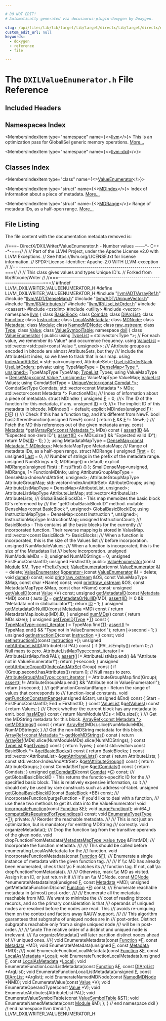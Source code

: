```yaml
---

# DO NOT EDIT!
# Automatically generated via docusaurus-plugin-doxygen by Doxygen.

slug: /api/files/lib/lib/target/lib/target/directx/lib/target/directx/dxilwriter/dxilvalueenumerator-h
custom_edit_url: null
keywords:
  - doxygen
  - reference
  - file

---
```





# The `DXILValueEnumerator.h` File Reference

<DoxygenPage pluginConfig={pluginConfig}>



## Included Headers

<IncludesList>
<IncludesListItem
  filePath="llvm/ADT/ArrayRef.h"
  permalink="/docs/api/files/include/include/llvm/include/llvm/adt/arrayref-h"
  isLocal="true" />
<IncludesListItem
  filePath="llvm/ADT/DenseMap.h"
  permalink="/docs/api/files/include/include/llvm/include/llvm/adt/densemap-h"
  isLocal="true" />
<IncludesListItem
  filePath="llvm/ADT/UniqueVector.h"
  permalink="/docs/api/files/include/include/llvm/include/llvm/adt/uniquevector-h"
  isLocal="true" />
<IncludesListItem
  filePath="llvm/IR/Attributes.h"
  permalink="/docs/api/files/include/include/llvm/include/llvm/ir/attributes-h"
  isLocal="true" />
<IncludesListItem
  filePath="llvm/IR/UseListOrder.h"
  permalink="/docs/api/files/include/include/llvm/include/llvm/ir/uselistorder-h"
  isLocal="true" />
<IncludesListItem
  filePath="cassert"
  permalink=""
  isLocal="false" />
<IncludesListItem
  filePath="cstdint"
  permalink=""
  isLocal="false" />
<IncludesListItem
  filePath="utility"
  permalink=""
  isLocal="false" />
<IncludesListItem
  filePath="vector"
  permalink=""
  isLocal="false" />
</IncludesList>

## Namespaces Index

<MembersIndex>

<MembersIndexItem
  type="namespace"
  name={<><a href="/docs/api/namespaces/llvm">llvm</a></>}>
This is an optimization pass for GlobalISel generic memory operations. <a href="/docs/api/namespaces/llvm/#details">More...</a>
</MembersIndexItem>

<MembersIndexItem
  type="namespace"
  name={<><a href="/docs/api/namespaces/llvm/dxil">llvm::dxil</a></>}>
</MembersIndexItem>

</MembersIndex>

## Classes Index

<MembersIndex>

<MembersIndexItem
  type="class"
  name={<><a href="/docs/api/classes/llvm/dxil/valueenumerator">ValueEnumerator</a></>}>
</MembersIndexItem>

<MembersIndexItem
  type="struct"
  name={<><a href="/docs/api/structs/llvm/dxil/valueenumerator/mdindex">MDIndex</a></>}>
Index of information about a piece of metadata. <a href="/docs/api/structs/llvm/dxil/valueenumerator/mdindex/#details">More...</a>
</MembersIndexItem>

<MembersIndexItem
  type="struct"
  name={<><a href="/docs/api/structs/llvm/dxil/valueenumerator/mdrange">MDRange</a></>}>
Range of metadata IDs, as a half-open range. <a href="/docs/api/structs/llvm/dxil/valueenumerator/mdrange/#details">More...</a>
</MembersIndexItem>

</MembersIndex>


## File Listing

The file content with the documentation metadata removed is:

<ProgramListing>

<Link id="l00001" /><CodeLine lineNumber="1"><Highlight kind="comment">//===- DirectX/DXILWriter/ValueEnumerator.h - Number values -----&#42;- C++ -&#42;-===//</Highlight><Highlight kind="normal"></Highlight></CodeLine>
<Link id="l00002" /><CodeLine lineNumber="2"><Highlight kind="normal"></Highlight><Highlight kind="comment">//</Highlight><Highlight kind="normal"></Highlight></CodeLine>
<Link id="l00003" /><CodeLine lineNumber="3"><Highlight kind="normal"></Highlight><Highlight kind="comment">// Part of the LLVM Project, under the Apache License v2.0 with LLVM Exceptions.</Highlight><Highlight kind="normal"></Highlight></CodeLine>
<Link id="l00004" /><CodeLine lineNumber="4"><Highlight kind="normal"></Highlight><Highlight kind="comment">// See https://llvm.org/LICENSE.txt for license information.</Highlight><Highlight kind="normal"></Highlight></CodeLine>
<Link id="l00005" /><CodeLine lineNumber="5"><Highlight kind="normal"></Highlight><Highlight kind="comment">// SPDX-License-Identifier: Apache-2.0 WITH LLVM-exception</Highlight><Highlight kind="normal"></Highlight></CodeLine>
<Link id="l00006" /><CodeLine lineNumber="6"><Highlight kind="normal"></Highlight><Highlight kind="comment">//</Highlight><Highlight kind="normal"></Highlight></CodeLine>
<Link id="l00007" /><CodeLine lineNumber="7"><Highlight kind="normal"></Highlight><Highlight kind="comment">//===----------------------------------------------------------------------===//</Highlight><Highlight kind="normal"></Highlight></CodeLine>
<Link id="l00008" /><CodeLine lineNumber="8"><Highlight kind="normal"></Highlight><Highlight kind="comment">//</Highlight><Highlight kind="normal"></Highlight></CodeLine>
<Link id="l00009" /><CodeLine lineNumber="9"><Highlight kind="normal"></Highlight><Highlight kind="comment">// This class gives values and types Unique ID&#39;s.</Highlight><Highlight kind="normal"></Highlight></CodeLine>
<Link id="l00010" /><CodeLine lineNumber="10"><Highlight kind="normal"></Highlight><Highlight kind="comment">// Forked from lib/Bitcode/Writer</Highlight><Highlight kind="normal"></Highlight></CodeLine>
<Link id="l00011" /><CodeLine lineNumber="11"><Highlight kind="normal"></Highlight><Highlight kind="comment">//</Highlight><Highlight kind="normal"></Highlight></CodeLine>
<Link id="l00012" /><CodeLine lineNumber="12"><Highlight kind="normal"></Highlight><Highlight kind="comment">//===----------------------------------------------------------------------===//</Highlight><Highlight kind="normal"></Highlight></CodeLine>
<Link id="l00013" /><CodeLine lineNumber="13"><Highlight kind="normal"></Highlight></CodeLine>
<Link id="l00014" /><CodeLine lineNumber="14"><Highlight kind="normal"></Highlight><Highlight kind="preprocessor">#ifndef LLVM&#95;DXILWRITER&#95;VALUEENUMERATOR&#95;H</Highlight><Highlight kind="normal"></Highlight></CodeLine>
<Link id="l00015" /><CodeLine lineNumber="15"><Highlight kind="normal"></Highlight><Highlight kind="preprocessor">#define LLVM&#95;DXILWRITER&#95;VALUEENUMERATOR&#95;H</Highlight><Highlight kind="normal"></Highlight></CodeLine>
<Link id="l00016" /><CodeLine lineNumber="16"><Highlight kind="normal"></Highlight></CodeLine>
<Link id="l00017" /><CodeLine lineNumber="17"><Highlight kind="normal"></Highlight><Highlight kind="preprocessor">#include &quot;<a href="/docs/api/files/include/include/llvm/include/llvm/adt/arrayref-h">llvm/ADT/ArrayRef.h</a>&quot;</Highlight><Highlight kind="normal"></Highlight></CodeLine>
<Link id="l00018" /><CodeLine lineNumber="18"><Highlight kind="normal"></Highlight><Highlight kind="preprocessor">#include &quot;<a href="/docs/api/files/include/include/llvm/include/llvm/adt/densemap-h">llvm/ADT/DenseMap.h</a>&quot;</Highlight><Highlight kind="normal"></Highlight></CodeLine>
<Link id="l00019" /><CodeLine lineNumber="19"><Highlight kind="normal"></Highlight><Highlight kind="preprocessor">#include &quot;<a href="/docs/api/files/include/include/llvm/include/llvm/adt/uniquevector-h">llvm/ADT/UniqueVector.h</a>&quot;</Highlight><Highlight kind="normal"></Highlight></CodeLine>
<Link id="l00020" /><CodeLine lineNumber="20"><Highlight kind="normal"></Highlight><Highlight kind="preprocessor">#include &quot;<a href="/docs/api/files/include/include/llvm/include/llvm/ir/attributes-h">llvm/IR/Attributes.h</a>&quot;</Highlight><Highlight kind="normal"></Highlight></CodeLine>
<Link id="l00021" /><CodeLine lineNumber="21"><Highlight kind="normal"></Highlight><Highlight kind="preprocessor">#include &quot;<a href="/docs/api/files/include/include/llvm/include/llvm/ir/uselistorder-h">llvm/IR/UseListOrder.h</a>&quot;</Highlight><Highlight kind="normal"></Highlight></CodeLine>
<Link id="l00022" /><CodeLine lineNumber="22"><Highlight kind="normal"></Highlight><Highlight kind="preprocessor">#include &lt;cassert&gt;</Highlight><Highlight kind="normal"></Highlight></CodeLine>
<Link id="l00023" /><CodeLine lineNumber="23"><Highlight kind="normal"></Highlight><Highlight kind="preprocessor">#include &lt;cstdint&gt;</Highlight><Highlight kind="normal"></Highlight></CodeLine>
<Link id="l00024" /><CodeLine lineNumber="24"><Highlight kind="normal"></Highlight><Highlight kind="preprocessor">#include &lt;utility&gt;</Highlight><Highlight kind="normal"></Highlight></CodeLine>
<Link id="l00025" /><CodeLine lineNumber="25"><Highlight kind="normal"></Highlight><Highlight kind="preprocessor">#include &lt;vector&gt;</Highlight><Highlight kind="normal"></Highlight></CodeLine>
<Link id="l00026" /><CodeLine lineNumber="26"><Highlight kind="normal"></Highlight></CodeLine>
<Link id="l00027" /><CodeLine lineNumber="27"><Highlight kind="normal"></Highlight><Highlight kind="keyword">namespace </Highlight><Highlight kind="normal"><a href="/docs/api/namespaces/llvm">llvm</a> &#123;</Highlight></CodeLine>
<Link id="l00028" /><CodeLine lineNumber="28"><Highlight kind="normal"></Highlight></CodeLine>
<Link id="l00029" /><CodeLine lineNumber="29"><Highlight kind="normal"></Highlight><Highlight kind="keyword">class </Highlight><Highlight kind="normal"><a href="/docs/api/classes/llvm/basicblock">BasicBlock</a>;</Highlight></CodeLine>
<Link id="l00030" /><CodeLine lineNumber="30"><Highlight kind="normal"></Highlight><Highlight kind="keyword">class </Highlight><Highlight kind="normal"><a href="/docs/api/classes/llvm/comdat">Comdat</a>;</Highlight></CodeLine>
<Link id="l00031" /><CodeLine lineNumber="31"><Highlight kind="normal"></Highlight><Highlight kind="keyword">class </Highlight><Highlight kind="normal"><a href="/docs/api/classes/llvm/diarglist">DIArgList</a>;</Highlight></CodeLine>
<Link id="l00032" /><CodeLine lineNumber="32"><Highlight kind="normal"></Highlight><Highlight kind="keyword">class </Highlight><Highlight kind="normal"><a href="/docs/api/classes/llvm/function">Function</a>;</Highlight></CodeLine>
<Link id="l00033" /><CodeLine lineNumber="33"><Highlight kind="normal"></Highlight><Highlight kind="keyword">class </Highlight><Highlight kind="normal"><a href="/docs/api/classes/llvm/instruction">Instruction</a>;</Highlight></CodeLine>
<Link id="l00034" /><CodeLine lineNumber="34"><Highlight kind="normal"></Highlight><Highlight kind="keyword">class </Highlight><Highlight kind="normal"><a href="/docs/api/classes/llvm/localasmetadata">LocalAsMetadata</a>;</Highlight></CodeLine>
<Link id="l00035" /><CodeLine lineNumber="35"><Highlight kind="normal"></Highlight><Highlight kind="keyword">class </Highlight><Highlight kind="normal"><a href="/docs/api/classes/llvm/mdnode">MDNode</a>;</Highlight></CodeLine>
<Link id="l00036" /><CodeLine lineNumber="36"><Highlight kind="normal"></Highlight><Highlight kind="keyword">class </Highlight><Highlight kind="normal"><a href="/docs/api/classes/llvm/metadata">Metadata</a>;</Highlight></CodeLine>
<Link id="l00037" /><CodeLine lineNumber="37"><Highlight kind="normal"></Highlight><Highlight kind="keyword">class </Highlight><Highlight kind="normal"><a href="/docs/api/classes/llvm/module">Module</a>;</Highlight></CodeLine>
<Link id="l00038" /><CodeLine lineNumber="38"><Highlight kind="normal"></Highlight><Highlight kind="keyword">class </Highlight><Highlight kind="normal"><a href="/docs/api/classes/llvm/namedmdnode">NamedMDNode</a>;</Highlight></CodeLine>
<Link id="l00039" /><CodeLine lineNumber="39"><Highlight kind="normal"></Highlight><Highlight kind="keyword">class </Highlight><Highlight kind="normal"><a href="/docs/api/classes/llvm/raw-ostream">raw&#95;ostream</a>;</Highlight></CodeLine>
<Link id="l00040" /><CodeLine lineNumber="40"><Highlight kind="normal"></Highlight><Highlight kind="keyword">class </Highlight><Highlight kind="normal"><a href="/docs/api/classes/llvm/type">Type</a>;</Highlight></CodeLine>
<Link id="l00041" /><CodeLine lineNumber="41"><Highlight kind="normal"></Highlight><Highlight kind="keyword">class </Highlight><Highlight kind="normal"><a href="/docs/api/classes/llvm/value">Value</a>;</Highlight></CodeLine>
<Link id="l00042" /><CodeLine lineNumber="42"><Highlight kind="normal"></Highlight><Highlight kind="keyword">class </Highlight><Highlight kind="normal"><a href="/docs/api/classes/llvm/valuesymboltable">ValueSymbolTable</a>;</Highlight></CodeLine>
<Link id="l00043" /><CodeLine lineNumber="43"><Highlight kind="normal"></Highlight></CodeLine>
<Link id="l00044" /><CodeLine lineNumber="44"><Highlight kind="normal"></Highlight><Highlight kind="keyword">namespace </Highlight><Highlight kind="normal"><a href="/docs/api/namespaces/llvm/dxil">dxil</a> &#123;</Highlight></CodeLine>
<Link id="l00045" /><CodeLine lineNumber="45"><Highlight kind="normal"></Highlight></CodeLine>
<Link id="l00046" /><CodeLine lineNumber="46" lineLink="/docs/api/classes/llvm/dxil/valueenumerator"><Highlight kind="normal"></Highlight><Highlight kind="keyword">class </Highlight><Highlight kind="normal"><a href="/docs/api/classes/llvm/dxil/valueenumerator/#a462551b180e939bad5a404fc6cb38a9b">ValueEnumerator</a> &#123;</Highlight></CodeLine>
<Link id="l00047" /><CodeLine lineNumber="47"><Highlight kind="normal"></Highlight><Highlight kind="keyword">public</Highlight><Highlight kind="normal">:</Highlight></CodeLine>
<Link id="l00048" /><CodeLine lineNumber="48" lineLink="/docs/api/classes/llvm/dxil/valueenumerator/#ac0af5db8d6ee429fc6fc30773bb7ff5f"><Highlight kind="normal">  </Highlight><Highlight kind="keyword">using </Highlight><Highlight kind="normal"><a href="/docs/api/classes/llvm/dxil/valueenumerator/#ac0af5db8d6ee429fc6fc30773bb7ff5f">TypeList</a> = std::vector&lt;Type &#42;&gt;;</Highlight></CodeLine>
<Link id="l00049" /><CodeLine lineNumber="49"><Highlight kind="normal"></Highlight></CodeLine>
<Link id="l00050" /><CodeLine lineNumber="50"><Highlight kind="normal">  </Highlight><Highlight kind="comment">// For each value, we remember its Value&#42; and occurrence frequency.</Highlight><Highlight kind="normal"></Highlight></CodeLine>
<Link id="l00051" /><CodeLine lineNumber="51" lineLink="/docs/api/classes/llvm/dxil/valueenumerator/#a500f47a5ec54168e714782aa5bd43ade"><Highlight kind="normal">  </Highlight><Highlight kind="keyword">using </Highlight><Highlight kind="normal"><a href="/docs/api/classes/llvm/dxil/valueenumerator/#a500f47a5ec54168e714782aa5bd43ade">ValueList</a> = std::vector&lt;std::pair&lt;const Value &#42;, unsigned&gt;&gt;;</Highlight></CodeLine>
<Link id="l00052" /><CodeLine lineNumber="52"><Highlight kind="normal"></Highlight><Highlight kind="comment"></Highlight></CodeLine>
<Link id="l00053" /><CodeLine lineNumber="53"><Highlight kind="comment">  /// Attribute groups as encoded in bitcode are almost AttributeSets, but they</Highlight></CodeLine>
<Link id="l00054" /><CodeLine lineNumber="54"><Highlight kind="comment">  /// include the AttributeList index, so we have to track that in our map.</Highlight><Highlight kind="normal"></Highlight></CodeLine>
<Link id="l00055" /><CodeLine lineNumber="55" lineLink="/docs/api/classes/llvm/dxil/valueenumerator/#a1c29858ac94eeebd2c97ff010566b499"><Highlight kind="normal">  </Highlight><Highlight kind="keyword">using </Highlight><Highlight kind="normal"><a href="/docs/api/classes/llvm/dxil/valueenumerator/#a1c29858ac94eeebd2c97ff010566b499">IndexAndAttrSet</a> = std::pair&lt;unsigned, AttributeSet&gt;;</Highlight></CodeLine>
<Link id="l00056" /><CodeLine lineNumber="56"><Highlight kind="normal"></Highlight></CodeLine>
<Link id="l00057" /><CodeLine lineNumber="57" lineLink="/docs/api/classes/llvm/dxil/valueenumerator/#ad850361c30d839e4d4dac76559042bbd"><Highlight kind="normal">  <a href="/docs/api/namespaces/llvm/#a9a43e3984f6c051e29ffdf7b92db894f">UseListOrderStack</a> <a href="/docs/api/classes/llvm/dxil/valueenumerator/#ad850361c30d839e4d4dac76559042bbd">UseListOrders</a>;</Highlight></CodeLine>
<Link id="l00058" /><CodeLine lineNumber="58"><Highlight kind="normal"></Highlight></CodeLine>
<Link id="l00059" /><CodeLine lineNumber="59"><Highlight kind="normal"></Highlight><Highlight kind="keyword">private</Highlight><Highlight kind="normal">:</Highlight></CodeLine>
<Link id="l00060" /><CodeLine lineNumber="60"><Highlight kind="normal">  </Highlight><Highlight kind="keyword">using </Highlight><Highlight kind="normal">TypeMapType = <a href="/docs/api/classes/llvm/densemap">DenseMap&lt;Type &#42;, unsigned&gt;</a>;</Highlight></CodeLine>
<Link id="l00061" /><CodeLine lineNumber="61"><Highlight kind="normal">  TypeMapType TypeMap;</Highlight></CodeLine>
<Link id="l00062" /><CodeLine lineNumber="62"><Highlight kind="normal">  <a href="/docs/api/classes/llvm/dxil/valueenumerator/#ac0af5db8d6ee429fc6fc30773bb7ff5f">TypeList</a> Types;</Highlight></CodeLine>
<Link id="l00063" /><CodeLine lineNumber="63"><Highlight kind="normal"></Highlight></CodeLine>
<Link id="l00064" /><CodeLine lineNumber="64"><Highlight kind="normal">  </Highlight><Highlight kind="keyword">using </Highlight><Highlight kind="normal">ValueMapType = <a href="/docs/api/classes/llvm/densemap">DenseMap&lt;const Value &#42;, unsigned&gt;</a>;</Highlight></CodeLine>
<Link id="l00065" /><CodeLine lineNumber="65"><Highlight kind="normal">  ValueMapType ValueMap;</Highlight></CodeLine>
<Link id="l00066" /><CodeLine lineNumber="66"><Highlight kind="normal">  <a href="/docs/api/classes/llvm/dxil/valueenumerator/#a500f47a5ec54168e714782aa5bd43ade">ValueList</a> Values;</Highlight></CodeLine>
<Link id="l00067" /><CodeLine lineNumber="67"><Highlight kind="normal"></Highlight></CodeLine>
<Link id="l00068" /><CodeLine lineNumber="68"><Highlight kind="normal">  </Highlight><Highlight kind="keyword">using </Highlight><Highlight kind="normal">ComdatSetType = <a href="/docs/api/classes/llvm/uniquevector">UniqueVector&lt;const Comdat &#42;&gt;</a>;</Highlight></CodeLine>
<Link id="l00069" /><CodeLine lineNumber="69"><Highlight kind="normal">  ComdatSetType Comdats;</Highlight></CodeLine>
<Link id="l00070" /><CodeLine lineNumber="70"><Highlight kind="normal"></Highlight></CodeLine>
<Link id="l00071" /><CodeLine lineNumber="71"><Highlight kind="normal">  std::vector&lt;const Metadata &#42;&gt; MDs;</Highlight></CodeLine>
<Link id="l00072" /><CodeLine lineNumber="72"><Highlight kind="normal">  std::vector&lt;const Metadata &#42;&gt; FunctionMDs;</Highlight></CodeLine>
<Link id="l00073" /><CodeLine lineNumber="73"><Highlight kind="normal"></Highlight><Highlight kind="comment"></Highlight></CodeLine>
<Link id="l00074" /><CodeLine lineNumber="74"><Highlight kind="comment">  /// Index of information about a piece of metadata.</Highlight><Highlight kind="normal"></Highlight></CodeLine>
<Link id="l00075" /><CodeLine lineNumber="75"><Highlight kind="normal">  </Highlight><Highlight kind="keyword">struct </Highlight><Highlight kind="normal">MDIndex &#123;</Highlight></CodeLine>
<Link id="l00076" /><CodeLine lineNumber="76"><Highlight kind="normal">    </Highlight><Highlight kind="keywordtype">unsigned</Highlight><Highlight kind="normal"> <a href="/docs/api/files/lib/lib/support/md5-cpp/#a96d73bbd7af15cb1fc38c3f4a3bd82e9">F</a> = 0;  </Highlight><Highlight kind="comment">///&lt; The ID of the function for this metadata, if any.</Highlight><Highlight kind="normal"></Highlight></CodeLine>
<Link id="l00077" /><CodeLine lineNumber="77"><Highlight kind="normal">    </Highlight><Highlight kind="keywordtype">unsigned</Highlight><Highlight kind="normal"> <a href="/docs/api/namespaces/llvm/callingconv/#abdf8cf606905c10634e831390981b0ed">ID</a> = 0; </Highlight><Highlight kind="comment">///&lt; The implicit ID of this metadata in bitcode.</Highlight><Highlight kind="normal"></Highlight></CodeLine>
<Link id="l00078" /><CodeLine lineNumber="78"><Highlight kind="normal"></Highlight></CodeLine>
<Link id="l00079" /><CodeLine lineNumber="79"><Highlight kind="normal">    MDIndex() = </Highlight><Highlight kind="keywordflow">default</Highlight><Highlight kind="normal">;</Highlight></CodeLine>
<Link id="l00080" /><CodeLine lineNumber="80"><Highlight kind="normal">    </Highlight><Highlight kind="keyword">explicit</Highlight><Highlight kind="normal"> MDIndex(</Highlight><Highlight kind="keywordtype">unsigned</Highlight><Highlight kind="normal"> <a href="/docs/api/files/lib/lib/support/md5-cpp/#a96d73bbd7af15cb1fc38c3f4a3bd82e9">F</a>) : <a href="/docs/api/files/lib/lib/support/md5-cpp/#a96d73bbd7af15cb1fc38c3f4a3bd82e9">F</a>(<a href="/docs/api/files/lib/lib/support/md5-cpp/#a96d73bbd7af15cb1fc38c3f4a3bd82e9">F</a>) &#123;&#125;</Highlight></CodeLine>
<Link id="l00081" /><CodeLine lineNumber="81"><Highlight kind="normal"></Highlight><Highlight kind="comment"></Highlight></CodeLine>
<Link id="l00082" /><CodeLine lineNumber="82"><Highlight kind="comment">    /// Check if this has a function tag, and it&#39;s different from NewF.</Highlight><Highlight kind="normal"></Highlight></CodeLine>
<Link id="l00083" /><CodeLine lineNumber="83"><Highlight kind="normal">    </Highlight><Highlight kind="keywordtype">bool</Highlight><Highlight kind="normal"> hasDifferentFunction(</Highlight><Highlight kind="keywordtype">unsigned</Highlight><Highlight kind="normal"> NewF)</Highlight><Highlight kind="keyword"> const </Highlight><Highlight kind="normal">&#123; </Highlight><Highlight kind="keywordflow">return</Highlight><Highlight kind="normal"> <a href="/docs/api/files/lib/lib/support/md5-cpp/#a96d73bbd7af15cb1fc38c3f4a3bd82e9">F</a> &amp;&amp; <a href="/docs/api/files/lib/lib/support/md5-cpp/#a96d73bbd7af15cb1fc38c3f4a3bd82e9">F</a> != NewF; &#125;</Highlight></CodeLine>
<Link id="l00084" /><CodeLine lineNumber="84"><Highlight kind="normal"></Highlight><Highlight kind="comment"></Highlight></CodeLine>
<Link id="l00085" /><CodeLine lineNumber="85"><Highlight kind="comment">    /// Fetch the MD this references out of the given metadata array.</Highlight><Highlight kind="normal"></Highlight></CodeLine>
<Link id="l00086" /><CodeLine lineNumber="86"><Highlight kind="normal">    </Highlight><Highlight kind="keyword">const</Highlight><Highlight kind="normal"> <a href="/docs/api/classes/llvm/metadata">Metadata</a> &#42;<a href="/docs/api/namespaces/llvm/#a73257f51950d9ea50955e3fb9c724a25">get</a>(<a href="/docs/api/classes/llvm/arrayref">ArrayRef&lt;const Metadata &#42;&gt;</a> MDs)</Highlight><Highlight kind="keyword"> const </Highlight><Highlight kind="normal">&#123;</Highlight></CodeLine>
<Link id="l00087" /><CodeLine lineNumber="87"><Highlight kind="normal">      <a href="/docs/api/files/lib/lib/target/lib/target/amdgpu/silowercontrolflow-cpp/#a4868c5d81c5ccc98c47aeab6244346a0">assert</a>(<a href="/docs/api/namespaces/llvm/callingconv/#abdf8cf606905c10634e831390981b0ed">ID</a> &amp;&amp; </Highlight><Highlight kind="stringliteral">&quot;Expected non-zero ID&quot;</Highlight><Highlight kind="normal">);</Highlight></CodeLine>
<Link id="l00088" /><CodeLine lineNumber="88"><Highlight kind="normal">      <a href="/docs/api/files/lib/lib/target/lib/target/amdgpu/silowercontrolflow-cpp/#a4868c5d81c5ccc98c47aeab6244346a0">assert</a>(<a href="/docs/api/namespaces/llvm/callingconv/#abdf8cf606905c10634e831390981b0ed">ID</a> &lt;= MDs.size() &amp;&amp; </Highlight><Highlight kind="stringliteral">&quot;Expected valid ID&quot;</Highlight><Highlight kind="normal">);</Highlight></CodeLine>
<Link id="l00089" /><CodeLine lineNumber="89"><Highlight kind="normal">      </Highlight><Highlight kind="keywordflow">return</Highlight><Highlight kind="normal"> MDs&#91;<a href="/docs/api/namespaces/llvm/callingconv/#abdf8cf606905c10634e831390981b0ed">ID</a> - 1&#93;;</Highlight></CodeLine>
<Link id="l00090" /><CodeLine lineNumber="90"><Highlight kind="normal">    &#125;</Highlight></CodeLine>
<Link id="l00091" /><CodeLine lineNumber="91"><Highlight kind="normal">  &#125;;</Highlight></CodeLine>
<Link id="l00092" /><CodeLine lineNumber="92"><Highlight kind="normal"></Highlight></CodeLine>
<Link id="l00093" /><CodeLine lineNumber="93"><Highlight kind="normal">  </Highlight><Highlight kind="keyword">using </Highlight><Highlight kind="normal">MetadataMapType = <a href="/docs/api/classes/llvm/densemap">DenseMap&lt;const Metadata &#42;, MDIndex&gt;</a>;</Highlight></CodeLine>
<Link id="l00094" /><CodeLine lineNumber="94"><Highlight kind="normal">  MetadataMapType MetadataMap;</Highlight></CodeLine>
<Link id="l00095" /><CodeLine lineNumber="95"><Highlight kind="normal"></Highlight><Highlight kind="comment"></Highlight></CodeLine>
<Link id="l00096" /><CodeLine lineNumber="96"><Highlight kind="comment">  /// Range of metadata IDs, as a half-open range.</Highlight><Highlight kind="normal"></Highlight></CodeLine>
<Link id="l00097" /><CodeLine lineNumber="97"><Highlight kind="normal">  </Highlight><Highlight kind="keyword">struct </Highlight><Highlight kind="normal">MDRange &#123;</Highlight></CodeLine>
<Link id="l00098" /><CodeLine lineNumber="98"><Highlight kind="normal">    </Highlight><Highlight kind="keywordtype">unsigned</Highlight><Highlight kind="normal"> <a href="/docs/api/namespaces/llvm/#a9eb4f5b98b70ee4fab9614ed58282c1fa7fb55ed0b7a30342ba6da306428cae04">First</a> = 0;</Highlight></CodeLine>
<Link id="l00099" /><CodeLine lineNumber="99"><Highlight kind="normal">    </Highlight><Highlight kind="keywordtype">unsigned</Highlight><Highlight kind="normal"> <a href="/docs/api/namespaces/llvm/#ac10d13c57a7adf4a1f140afd5321309bad55b30607c2a9a2616347d6edb789f6b">Last</a> = 0;</Highlight></CodeLine>
<Link id="l00100" /><CodeLine lineNumber="100"><Highlight kind="normal"></Highlight><Highlight kind="comment"></Highlight></CodeLine>
<Link id="l00101" /><CodeLine lineNumber="101"><Highlight kind="comment">    /// Number of strings in the prefix of the metadata range.</Highlight><Highlight kind="normal"></Highlight></CodeLine>
<Link id="l00102" /><CodeLine lineNumber="102"><Highlight kind="normal">    </Highlight><Highlight kind="keywordtype">unsigned</Highlight><Highlight kind="normal"> NumStrings = 0;</Highlight></CodeLine>
<Link id="l00103" /><CodeLine lineNumber="103"><Highlight kind="normal"></Highlight></CodeLine>
<Link id="l00104" /><CodeLine lineNumber="104"><Highlight kind="normal">    MDRange() = </Highlight><Highlight kind="keywordflow">default</Highlight><Highlight kind="normal">;</Highlight></CodeLine>
<Link id="l00105" /><CodeLine lineNumber="105"><Highlight kind="normal">    </Highlight><Highlight kind="keyword">explicit</Highlight><Highlight kind="normal"> MDRange(</Highlight><Highlight kind="keywordtype">unsigned</Highlight><Highlight kind="normal"> <a href="/docs/api/namespaces/llvm/#a9eb4f5b98b70ee4fab9614ed58282c1fa7fb55ed0b7a30342ba6da306428cae04">First</a>) : <a href="/docs/api/namespaces/llvm/#a9eb4f5b98b70ee4fab9614ed58282c1fa7fb55ed0b7a30342ba6da306428cae04">First</a>(<a href="/docs/api/namespaces/llvm/#a9eb4f5b98b70ee4fab9614ed58282c1fa7fb55ed0b7a30342ba6da306428cae04">First</a>) &#123;&#125;</Highlight></CodeLine>
<Link id="l00106" /><CodeLine lineNumber="106"><Highlight kind="normal">  &#125;;</Highlight></CodeLine>
<Link id="l00107" /><CodeLine lineNumber="107"><Highlight kind="normal">  SmallDenseMap&lt;unsigned, MDRange, 1&gt; FunctionMDInfo;</Highlight></CodeLine>
<Link id="l00108" /><CodeLine lineNumber="108"><Highlight kind="normal"></Highlight></CodeLine>
<Link id="l00109" /><CodeLine lineNumber="109"><Highlight kind="normal">  </Highlight><Highlight kind="keyword">using </Highlight><Highlight kind="normal">AttributeGroupMapType = DenseMap&lt;IndexAndAttrSet, unsigned&gt;;</Highlight></CodeLine>
<Link id="l00110" /><CodeLine lineNumber="110"><Highlight kind="normal">  AttributeGroupMapType AttributeGroupMap;</Highlight></CodeLine>
<Link id="l00111" /><CodeLine lineNumber="111"><Highlight kind="normal">  std::vector&lt;IndexAndAttrSet&gt; AttributeGroups;</Highlight></CodeLine>
<Link id="l00112" /><CodeLine lineNumber="112"><Highlight kind="normal"></Highlight></CodeLine>
<Link id="l00113" /><CodeLine lineNumber="113"><Highlight kind="normal">  </Highlight><Highlight kind="keyword">using </Highlight><Highlight kind="normal">AttributeListMapType = DenseMap&lt;AttributeList, unsigned&gt;;</Highlight></CodeLine>
<Link id="l00114" /><CodeLine lineNumber="114"><Highlight kind="normal">  AttributeListMapType AttributeListMap;</Highlight></CodeLine>
<Link id="l00115" /><CodeLine lineNumber="115"><Highlight kind="normal">  std::vector&lt;AttributeList&gt; AttributeLists;</Highlight></CodeLine>
<Link id="l00116" /><CodeLine lineNumber="116"><Highlight kind="normal"></Highlight><Highlight kind="comment"></Highlight></CodeLine>
<Link id="l00117" /><CodeLine lineNumber="117"><Highlight kind="comment">  /// GlobalBasicBlockIDs - This map memoizes the basic block ID&#39;s referenced by</Highlight></CodeLine>
<Link id="l00118" /><CodeLine lineNumber="118"><Highlight kind="comment">  /// the &quot;getGlobalBasicBlockID&quot; method.</Highlight><Highlight kind="normal"></Highlight></CodeLine>
<Link id="l00119" /><CodeLine lineNumber="119"><Highlight kind="normal">  </Highlight><Highlight kind="keyword">mutable</Highlight><Highlight kind="normal"> DenseMap&lt;const BasicBlock &#42;, unsigned&gt; GlobalBasicBlockIDs;</Highlight></CodeLine>
<Link id="l00120" /><CodeLine lineNumber="120"><Highlight kind="normal"></Highlight></CodeLine>
<Link id="l00121" /><CodeLine lineNumber="121"><Highlight kind="normal">  </Highlight><Highlight kind="keyword">using </Highlight><Highlight kind="normal">InstructionMapType = DenseMap&lt;const Instruction &#42;, unsigned&gt;;</Highlight></CodeLine>
<Link id="l00122" /><CodeLine lineNumber="122"><Highlight kind="normal">  InstructionMapType InstructionMap;</Highlight></CodeLine>
<Link id="l00123" /><CodeLine lineNumber="123"><Highlight kind="normal">  </Highlight><Highlight kind="keywordtype">unsigned</Highlight><Highlight kind="normal"> InstructionCount;</Highlight></CodeLine>
<Link id="l00124" /><CodeLine lineNumber="124"><Highlight kind="normal"></Highlight><Highlight kind="comment"></Highlight></CodeLine>
<Link id="l00125" /><CodeLine lineNumber="125"><Highlight kind="comment">  /// BasicBlocks - This contains all the basic blocks for the currently</Highlight></CodeLine>
<Link id="l00126" /><CodeLine lineNumber="126"><Highlight kind="comment">  /// incorporated function.  Their reverse mapping is stored in ValueMap.</Highlight><Highlight kind="normal"></Highlight></CodeLine>
<Link id="l00127" /><CodeLine lineNumber="127"><Highlight kind="normal">  std::vector&lt;const BasicBlock &#42;&gt; BasicBlocks;</Highlight></CodeLine>
<Link id="l00128" /><CodeLine lineNumber="128"><Highlight kind="normal"></Highlight><Highlight kind="comment"></Highlight></CodeLine>
<Link id="l00129" /><CodeLine lineNumber="129"><Highlight kind="comment">  /// When a function is incorporated, this is the size of the Values list</Highlight></CodeLine>
<Link id="l00130" /><CodeLine lineNumber="130"><Highlight kind="comment">  /// before incorporation.</Highlight><Highlight kind="normal"></Highlight></CodeLine>
<Link id="l00131" /><CodeLine lineNumber="131"><Highlight kind="normal">  </Highlight><Highlight kind="keywordtype">unsigned</Highlight><Highlight kind="normal"> NumModuleValues;</Highlight></CodeLine>
<Link id="l00132" /><CodeLine lineNumber="132"><Highlight kind="normal"></Highlight><Highlight kind="comment"></Highlight></CodeLine>
<Link id="l00133" /><CodeLine lineNumber="133"><Highlight kind="comment">  /// When a function is incorporated, this is the size of the Metadatas list</Highlight></CodeLine>
<Link id="l00134" /><CodeLine lineNumber="134"><Highlight kind="comment">  /// before incorporation.</Highlight><Highlight kind="normal"></Highlight></CodeLine>
<Link id="l00135" /><CodeLine lineNumber="135"><Highlight kind="normal">  </Highlight><Highlight kind="keywordtype">unsigned</Highlight><Highlight kind="normal"> NumModuleMDs = 0;</Highlight></CodeLine>
<Link id="l00136" /><CodeLine lineNumber="136"><Highlight kind="normal">  </Highlight><Highlight kind="keywordtype">unsigned</Highlight><Highlight kind="normal"> NumMDStrings = 0;</Highlight></CodeLine>
<Link id="l00137" /><CodeLine lineNumber="137"><Highlight kind="normal"></Highlight></CodeLine>
<Link id="l00138" /><CodeLine lineNumber="138"><Highlight kind="normal">  </Highlight><Highlight kind="keywordtype">unsigned</Highlight><Highlight kind="normal"> FirstFuncConstantID;</Highlight></CodeLine>
<Link id="l00139" /><CodeLine lineNumber="139"><Highlight kind="normal">  </Highlight><Highlight kind="keywordtype">unsigned</Highlight><Highlight kind="normal"> FirstInstID;</Highlight></CodeLine>
<Link id="l00140" /><CodeLine lineNumber="140"><Highlight kind="normal"></Highlight></CodeLine>
<Link id="l00141" /><CodeLine lineNumber="141"><Highlight kind="normal"></Highlight><Highlight kind="keyword">public</Highlight><Highlight kind="normal">:</Highlight></CodeLine>
<Link id="l00142" /><CodeLine lineNumber="142"><Highlight kind="normal">  <a href="/docs/api/classes/llvm/dxil/valueenumerator/#a462551b180e939bad5a404fc6cb38a9b">ValueEnumerator</a>(</Highlight><Highlight kind="keyword">const</Highlight><Highlight kind="normal"> <a href="/docs/api/files/lib/lib/codegen/machinecheckdebugify-cpp/#a85892acfa8970627e9bd9c9815f15c25">Module</a> &amp;M, Type &#42;<a href="/docs/api/files/lib/lib/ir/asmwriter-cpp/#aec73ab739d6b324c9753c7071afd6c2f">PrefixType</a>);</Highlight></CodeLine>
<Link id="l00143" /><CodeLine lineNumber="143" lineLink="/docs/api/classes/llvm/dxil/valueenumerator/#ad277f8b054dba63761c3d9129533f6bf"><Highlight kind="normal">  <a href="/docs/api/classes/llvm/dxil/valueenumerator/#ad277f8b054dba63761c3d9129533f6bf">ValueEnumerator</a>(</Highlight><Highlight kind="keyword">const</Highlight><Highlight kind="normal"> <a href="/docs/api/classes/llvm/dxil/valueenumerator/#a462551b180e939bad5a404fc6cb38a9b">ValueEnumerator</a> &amp;) = </Highlight><Highlight kind="keyword">delete</Highlight><Highlight kind="normal">;</Highlight></CodeLine>
<Link id="l00144" /><CodeLine lineNumber="144" lineLink="/docs/api/classes/llvm/dxil/valueenumerator/#a795992be3f5d887ec3be8b296686b6b5"><Highlight kind="normal">  <a href="/docs/api/classes/llvm/dxil/valueenumerator/#a462551b180e939bad5a404fc6cb38a9b">ValueEnumerator</a> &amp;<a href="/docs/api/classes/llvm/dxil/valueenumerator/#a795992be3f5d887ec3be8b296686b6b5">operator=</a>(</Highlight><Highlight kind="keyword">const</Highlight><Highlight kind="normal"> <a href="/docs/api/classes/llvm/dxil/valueenumerator/#a462551b180e939bad5a404fc6cb38a9b">ValueEnumerator</a> &amp;) = </Highlight><Highlight kind="keyword">delete</Highlight><Highlight kind="normal">;</Highlight></CodeLine>
<Link id="l00145" /><CodeLine lineNumber="145"><Highlight kind="normal"></Highlight></CodeLine>
<Link id="l00146" /><CodeLine lineNumber="146" lineLink="/docs/api/classes/llvm/dxil/valueenumerator/#a7afb2ba57f754a82e9d11e4ed34e7a0e"><Highlight kind="normal">  </Highlight><Highlight kind="keywordtype">void</Highlight><Highlight kind="normal"> <a href="/docs/api/classes/llvm/dxil/valueenumerator/#a7afb2ba57f754a82e9d11e4ed34e7a0e">dump</a>() </Highlight><Highlight kind="keyword">const</Highlight><Highlight kind="normal">;</Highlight></CodeLine>
<Link id="l00147" /><CodeLine lineNumber="147" lineLink="/docs/api/classes/llvm/dxil/valueenumerator/#aa98b0115730d6020c83d8ca797b6bdfa"><Highlight kind="normal">  </Highlight><Highlight kind="keywordtype">void</Highlight><Highlight kind="normal"> <a href="/docs/api/classes/llvm/dxil/valueenumerator/#aa98b0115730d6020c83d8ca797b6bdfa">print</a>(<a href="/docs/api/classes/llvm/raw-ostream">raw&#95;ostream</a> &amp;OS, </Highlight><Highlight kind="keyword">const</Highlight><Highlight kind="normal"> ValueMapType &amp;Map, </Highlight><Highlight kind="keyword">const</Highlight><Highlight kind="normal"> </Highlight><Highlight kind="keywordtype">char</Highlight><Highlight kind="normal"> &#42;Name) </Highlight><Highlight kind="keyword">const</Highlight><Highlight kind="normal">;</Highlight></CodeLine>
<Link id="l00148" /><CodeLine lineNumber="148" lineLink="/docs/api/classes/llvm/dxil/valueenumerator/#a8bf1a5429d851a271c2d307a5140f193"><Highlight kind="normal">  </Highlight><Highlight kind="keywordtype">void</Highlight><Highlight kind="normal"> <a href="/docs/api/classes/llvm/dxil/valueenumerator/#a8bf1a5429d851a271c2d307a5140f193">print</a>(<a href="/docs/api/classes/llvm/raw-ostream">raw&#95;ostream</a> &amp;OS, </Highlight><Highlight kind="keyword">const</Highlight><Highlight kind="normal"> MetadataMapType &amp;Map,</Highlight></CodeLine>
<Link id="l00149" /><CodeLine lineNumber="149"><Highlight kind="normal">             </Highlight><Highlight kind="keyword">const</Highlight><Highlight kind="normal"> </Highlight><Highlight kind="keywordtype">char</Highlight><Highlight kind="normal"> &#42;Name) </Highlight><Highlight kind="keyword">const</Highlight><Highlight kind="normal">;</Highlight></CodeLine>
<Link id="l00150" /><CodeLine lineNumber="150"><Highlight kind="normal"></Highlight></CodeLine>
<Link id="l00151" /><CodeLine lineNumber="151" lineLink="/docs/api/classes/llvm/dxil/valueenumerator/#a0f5257c82a8bcfa88ffb28059314bc03"><Highlight kind="normal">  </Highlight><Highlight kind="keywordtype">unsigned</Highlight><Highlight kind="normal"> <a href="/docs/api/classes/llvm/dxil/valueenumerator/#a0f5257c82a8bcfa88ffb28059314bc03">getValueID</a>(</Highlight><Highlight kind="keyword">const</Highlight><Highlight kind="normal"> <a href="/docs/api/classes/llvm/value">Value</a> &#42;V) </Highlight><Highlight kind="keyword">const</Highlight><Highlight kind="normal">;</Highlight></CodeLine>
<Link id="l00152" /><CodeLine lineNumber="152"><Highlight kind="normal"></Highlight></CodeLine>
<Link id="l00153" /><CodeLine lineNumber="153" lineLink="/docs/api/classes/llvm/dxil/valueenumerator/#a5e1aaee48a9972d579f8d851876bf72a"><Highlight kind="normal">  </Highlight><Highlight kind="keywordtype">unsigned</Highlight><Highlight kind="normal"> <a href="/docs/api/classes/llvm/dxil/valueenumerator/#a5e1aaee48a9972d579f8d851876bf72a">getMetadataID</a>(</Highlight><Highlight kind="keyword">const</Highlight><Highlight kind="normal"> <a href="/docs/api/classes/llvm/metadata">Metadata</a> &#42;MD)</Highlight><Highlight kind="keyword"> const </Highlight><Highlight kind="normal">&#123;</Highlight></CodeLine>
<Link id="l00154" /><CodeLine lineNumber="154"><Highlight kind="normal">    </Highlight><Highlight kind="keyword">auto</Highlight><Highlight kind="normal"> <a href="/docs/api/namespaces/llvm/callingconv/#abdf8cf606905c10634e831390981b0ed">ID</a> = <a href="/docs/api/classes/llvm/dxil/valueenumerator/#a3d172d0368ef83377333762703629aec">getMetadataOrNullID</a>(MD);</Highlight></CodeLine>
<Link id="l00155" /><CodeLine lineNumber="155"><Highlight kind="normal">    <a href="/docs/api/files/lib/lib/target/lib/target/amdgpu/silowercontrolflow-cpp/#a4868c5d81c5ccc98c47aeab6244346a0">assert</a>(<a href="/docs/api/namespaces/llvm/callingconv/#abdf8cf606905c10634e831390981b0ed">ID</a> != 0 &amp;&amp; </Highlight><Highlight kind="stringliteral">&quot;Metadata not in slotcalculator!&quot;</Highlight><Highlight kind="normal">);</Highlight></CodeLine>
<Link id="l00156" /><CodeLine lineNumber="156"><Highlight kind="normal">    </Highlight><Highlight kind="keywordflow">return</Highlight><Highlight kind="normal"> <a href="/docs/api/namespaces/llvm/callingconv/#abdf8cf606905c10634e831390981b0ed">ID</a> - 1;</Highlight></CodeLine>
<Link id="l00157" /><CodeLine lineNumber="157"><Highlight kind="normal">  &#125;</Highlight></CodeLine>
<Link id="l00158" /><CodeLine lineNumber="158"><Highlight kind="normal"></Highlight></CodeLine>
<Link id="l00159" /><CodeLine lineNumber="159" lineLink="/docs/api/classes/llvm/dxil/valueenumerator/#a3d172d0368ef83377333762703629aec"><Highlight kind="normal">  </Highlight><Highlight kind="keywordtype">unsigned</Highlight><Highlight kind="normal"> <a href="/docs/api/classes/llvm/dxil/valueenumerator/#a3d172d0368ef83377333762703629aec">getMetadataOrNullID</a>(</Highlight><Highlight kind="keyword">const</Highlight><Highlight kind="normal"> <a href="/docs/api/classes/llvm/metadata">Metadata</a> &#42;MD)</Highlight><Highlight kind="keyword"> const </Highlight><Highlight kind="normal">&#123;</Highlight></CodeLine>
<Link id="l00160" /><CodeLine lineNumber="160"><Highlight kind="normal">    </Highlight><Highlight kind="keywordflow">return</Highlight><Highlight kind="normal"> MetadataMap.lookup(MD).ID;</Highlight></CodeLine>
<Link id="l00161" /><CodeLine lineNumber="161"><Highlight kind="normal">  &#125;</Highlight></CodeLine>
<Link id="l00162" /><CodeLine lineNumber="162"><Highlight kind="normal"></Highlight></CodeLine>
<Link id="l00163" /><CodeLine lineNumber="163" lineLink="/docs/api/classes/llvm/dxil/valueenumerator/#af13d9a92b4a7c28de9b74448a990ca3a"><Highlight kind="normal">  </Highlight><Highlight kind="keywordtype">unsigned</Highlight><Highlight kind="normal"> <a href="/docs/api/classes/llvm/dxil/valueenumerator/#af13d9a92b4a7c28de9b74448a990ca3a">numMDs</a>()</Highlight><Highlight kind="keyword"> const </Highlight><Highlight kind="normal">&#123; </Highlight><Highlight kind="keywordflow">return</Highlight><Highlight kind="normal"> MDs.size(); &#125;</Highlight></CodeLine>
<Link id="l00164" /><CodeLine lineNumber="164"><Highlight kind="normal"></Highlight></CodeLine>
<Link id="l00165" /><CodeLine lineNumber="165" lineLink="/docs/api/classes/llvm/dxil/valueenumerator/#accdbf5c75235e23b320fd1044976a3c0"><Highlight kind="normal">  </Highlight><Highlight kind="keywordtype">unsigned</Highlight><Highlight kind="normal"> <a href="/docs/api/classes/llvm/dxil/valueenumerator/#accdbf5c75235e23b320fd1044976a3c0">getTypeID</a>(<a href="/docs/api/classes/llvm/type">Type</a> &#42;<a href="/docs/api/files/lib/lib/target/lib/target/mips/mips16isellowering-cpp/#a0acb682b8260ab1c60b918599864e2e5">T</a>)</Highlight><Highlight kind="keyword"> const </Highlight><Highlight kind="normal">&#123;</Highlight></CodeLine>
<Link id="l00166" /><CodeLine lineNumber="166"><Highlight kind="normal">    <a href="/docs/api/classes/llvm/densemapbase/#a5784c312872bef21d9344dae0a0e8fc0">TypeMapType::const&#95;iterator</a> <a href="/docs/api/files/lib/lib/support/md5-cpp/#ac0eafdc9ee161b71e7af98af736952fd">I</a> = TypeMap.find(<a href="/docs/api/files/lib/lib/target/lib/target/mips/mips16isellowering-cpp/#a0acb682b8260ab1c60b918599864e2e5">T</a>);</Highlight></CodeLine>
<Link id="l00167" /><CodeLine lineNumber="167"><Highlight kind="normal">    <a href="/docs/api/files/lib/lib/target/lib/target/amdgpu/silowercontrolflow-cpp/#a4868c5d81c5ccc98c47aeab6244346a0">assert</a>(<a href="/docs/api/files/lib/lib/support/md5-cpp/#ac0eafdc9ee161b71e7af98af736952fd">I</a> != TypeMap.end() &amp;&amp; </Highlight><Highlight kind="stringliteral">&quot;Type not in ValueEnumerator!&quot;</Highlight><Highlight kind="normal">);</Highlight></CodeLine>
<Link id="l00168" /><CodeLine lineNumber="168"><Highlight kind="normal">    </Highlight><Highlight kind="keywordflow">return</Highlight><Highlight kind="normal"> <a href="/docs/api/files/lib/lib/support/md5-cpp/#ac0eafdc9ee161b71e7af98af736952fd">I</a>-&gt;second - 1;</Highlight></CodeLine>
<Link id="l00169" /><CodeLine lineNumber="169"><Highlight kind="normal">  &#125;</Highlight></CodeLine>
<Link id="l00170" /><CodeLine lineNumber="170"><Highlight kind="normal"></Highlight></CodeLine>
<Link id="l00171" /><CodeLine lineNumber="171" lineLink="/docs/api/classes/llvm/dxil/valueenumerator/#ace79892328c63f1e2fe3d176c4f7e220"><Highlight kind="normal">  </Highlight><Highlight kind="keywordtype">unsigned</Highlight><Highlight kind="normal"> <a href="/docs/api/classes/llvm/dxil/valueenumerator/#ace79892328c63f1e2fe3d176c4f7e220">getInstructionID</a>(</Highlight><Highlight kind="keyword">const</Highlight><Highlight kind="normal"> <a href="/docs/api/classes/llvm/instruction">Instruction</a> &#42;<a href="/docs/api/files/lib/lib/support/md5-cpp/#ac0eafdc9ee161b71e7af98af736952fd">I</a>) </Highlight><Highlight kind="keyword">const</Highlight><Highlight kind="normal">;</Highlight></CodeLine>
<Link id="l00172" /><CodeLine lineNumber="172" lineLink="/docs/api/classes/llvm/dxil/valueenumerator/#a32e8c70b032551232a6b91f72e8a492a"><Highlight kind="normal">  </Highlight><Highlight kind="keywordtype">void</Highlight><Highlight kind="normal"> <a href="/docs/api/classes/llvm/dxil/valueenumerator/#a32e8c70b032551232a6b91f72e8a492a">setInstructionID</a>(</Highlight><Highlight kind="keyword">const</Highlight><Highlight kind="normal"> <a href="/docs/api/classes/llvm/instruction">Instruction</a> &#42;<a href="/docs/api/files/lib/lib/support/md5-cpp/#ac0eafdc9ee161b71e7af98af736952fd">I</a>);</Highlight></CodeLine>
<Link id="l00173" /><CodeLine lineNumber="173"><Highlight kind="normal"></Highlight></CodeLine>
<Link id="l00174" /><CodeLine lineNumber="174" lineLink="/docs/api/classes/llvm/dxil/valueenumerator/#a59914e9dccb00b57d22367af49ee63ce"><Highlight kind="normal">  </Highlight><Highlight kind="keywordtype">unsigned</Highlight><Highlight kind="normal"> <a href="/docs/api/classes/llvm/dxil/valueenumerator/#a59914e9dccb00b57d22367af49ee63ce">getAttributeListID</a>(AttributeList PAL)</Highlight><Highlight kind="keyword"> const </Highlight><Highlight kind="normal">&#123;</Highlight></CodeLine>
<Link id="l00175" /><CodeLine lineNumber="175"><Highlight kind="normal">    </Highlight><Highlight kind="keywordflow">if</Highlight><Highlight kind="normal"> (PAL.isEmpty())</Highlight></CodeLine>
<Link id="l00176" /><CodeLine lineNumber="176"><Highlight kind="normal">      </Highlight><Highlight kind="keywordflow">return</Highlight><Highlight kind="normal"> 0; </Highlight><Highlight kind="comment">// Null maps to zero.</Highlight><Highlight kind="normal"></Highlight></CodeLine>
<Link id="l00177" /><CodeLine lineNumber="177"><Highlight kind="normal">    <a href="/docs/api/classes/llvm/densemapbase/#a5784c312872bef21d9344dae0a0e8fc0">AttributeListMapType::const&#95;iterator</a> <a href="/docs/api/files/lib/lib/support/md5-cpp/#ac0eafdc9ee161b71e7af98af736952fd">I</a> = AttributeListMap.find(PAL);</Highlight></CodeLine>
<Link id="l00178" /><CodeLine lineNumber="178"><Highlight kind="normal">    <a href="/docs/api/files/lib/lib/target/lib/target/amdgpu/silowercontrolflow-cpp/#a4868c5d81c5ccc98c47aeab6244346a0">assert</a>(<a href="/docs/api/files/lib/lib/support/md5-cpp/#ac0eafdc9ee161b71e7af98af736952fd">I</a> != AttributeListMap.end() &amp;&amp; </Highlight><Highlight kind="stringliteral">&quot;Attribute not in ValueEnumerator!&quot;</Highlight><Highlight kind="normal">);</Highlight></CodeLine>
<Link id="l00179" /><CodeLine lineNumber="179"><Highlight kind="normal">    </Highlight><Highlight kind="keywordflow">return</Highlight><Highlight kind="normal"> <a href="/docs/api/files/lib/lib/support/md5-cpp/#ac0eafdc9ee161b71e7af98af736952fd">I</a>-&gt;second;</Highlight></CodeLine>
<Link id="l00180" /><CodeLine lineNumber="180"><Highlight kind="normal">  &#125;</Highlight></CodeLine>
<Link id="l00181" /><CodeLine lineNumber="181"><Highlight kind="normal"></Highlight></CodeLine>
<Link id="l00182" /><CodeLine lineNumber="182" lineLink="/docs/api/classes/llvm/dxil/valueenumerator/#aeef88135a6f371909d4352d6161ff9af"><Highlight kind="normal">  </Highlight><Highlight kind="keywordtype">unsigned</Highlight><Highlight kind="normal"> <a href="/docs/api/classes/llvm/dxil/valueenumerator/#aeef88135a6f371909d4352d6161ff9af">getAttributeGroupID</a>(<a href="/docs/api/classes/llvm/dxil/valueenumerator/#a1c29858ac94eeebd2c97ff010566b499">IndexAndAttrSet</a> Group)</Highlight><Highlight kind="keyword"> const </Highlight><Highlight kind="normal">&#123;</Highlight></CodeLine>
<Link id="l00183" /><CodeLine lineNumber="183"><Highlight kind="normal">    </Highlight><Highlight kind="keywordflow">if</Highlight><Highlight kind="normal"> (!Group.second.hasAttributes())</Highlight></CodeLine>
<Link id="l00184" /><CodeLine lineNumber="184"><Highlight kind="normal">      </Highlight><Highlight kind="keywordflow">return</Highlight><Highlight kind="normal"> 0; </Highlight><Highlight kind="comment">// Null maps to zero.</Highlight><Highlight kind="normal"></Highlight></CodeLine>
<Link id="l00185" /><CodeLine lineNumber="185"><Highlight kind="normal">    <a href="/docs/api/classes/llvm/densemapbase/#a5784c312872bef21d9344dae0a0e8fc0">AttributeGroupMapType::const&#95;iterator</a> <a href="/docs/api/files/lib/lib/support/md5-cpp/#ac0eafdc9ee161b71e7af98af736952fd">I</a> = AttributeGroupMap.find(Group);</Highlight></CodeLine>
<Link id="l00186" /><CodeLine lineNumber="186"><Highlight kind="normal">    <a href="/docs/api/files/lib/lib/target/lib/target/amdgpu/silowercontrolflow-cpp/#a4868c5d81c5ccc98c47aeab6244346a0">assert</a>(<a href="/docs/api/files/lib/lib/support/md5-cpp/#ac0eafdc9ee161b71e7af98af736952fd">I</a> != AttributeGroupMap.end() &amp;&amp; </Highlight><Highlight kind="stringliteral">&quot;Attribute not in ValueEnumerator!&quot;</Highlight><Highlight kind="normal">);</Highlight></CodeLine>
<Link id="l00187" /><CodeLine lineNumber="187"><Highlight kind="normal">    </Highlight><Highlight kind="keywordflow">return</Highlight><Highlight kind="normal"> <a href="/docs/api/files/lib/lib/support/md5-cpp/#ac0eafdc9ee161b71e7af98af736952fd">I</a>-&gt;second;</Highlight></CodeLine>
<Link id="l00188" /><CodeLine lineNumber="188"><Highlight kind="normal">  &#125;</Highlight></CodeLine>
<Link id="l00189" /><CodeLine lineNumber="189"><Highlight kind="normal"></Highlight><Highlight kind="comment"></Highlight></CodeLine>
<Link id="l00190" /><CodeLine lineNumber="190"><Highlight kind="comment">  /// getFunctionConstantRange - Return the range of values that corresponds to</Highlight></CodeLine>
<Link id="l00191" /><CodeLine lineNumber="191"><Highlight kind="comment">  /// function-local constants.</Highlight><Highlight kind="normal"></Highlight></CodeLine>
<Link id="l00192" /><CodeLine lineNumber="192" lineLink="/docs/api/classes/llvm/dxil/valueenumerator/#adf1e9f4ea321f2d6d74fd03c41ee3396"><Highlight kind="normal">  </Highlight><Highlight kind="keywordtype">void</Highlight><Highlight kind="normal"> <a href="/docs/api/classes/llvm/dxil/valueenumerator/#adf1e9f4ea321f2d6d74fd03c41ee3396">getFunctionConstantRange</a>(</Highlight><Highlight kind="keywordtype">unsigned</Highlight><Highlight kind="normal"> &amp;Start, </Highlight><Highlight kind="keywordtype">unsigned</Highlight><Highlight kind="normal"> &amp;End)</Highlight><Highlight kind="keyword"> const </Highlight><Highlight kind="normal">&#123;</Highlight></CodeLine>
<Link id="l00193" /><CodeLine lineNumber="193"><Highlight kind="normal">    Start = FirstFuncConstantID;</Highlight></CodeLine>
<Link id="l00194" /><CodeLine lineNumber="194"><Highlight kind="normal">    End = FirstInstID;</Highlight></CodeLine>
<Link id="l00195" /><CodeLine lineNumber="195"><Highlight kind="normal">  &#125;</Highlight></CodeLine>
<Link id="l00196" /><CodeLine lineNumber="196"><Highlight kind="normal"></Highlight></CodeLine>
<Link id="l00197" /><CodeLine lineNumber="197" lineLink="/docs/api/classes/llvm/dxil/valueenumerator/#ad1dc56135e50e32f093b2a71103779e7"><Highlight kind="normal">  </Highlight><Highlight kind="keyword">const</Highlight><Highlight kind="normal"> <a href="/docs/api/classes/llvm/dxil/valueenumerator/#a500f47a5ec54168e714782aa5bd43ade">ValueList</a> &amp;<a href="/docs/api/classes/llvm/dxil/valueenumerator/#ad1dc56135e50e32f093b2a71103779e7">getValues</a>()</Highlight><Highlight kind="keyword"> const </Highlight><Highlight kind="normal">&#123; </Highlight><Highlight kind="keywordflow">return</Highlight><Highlight kind="normal"> Values; &#125;</Highlight></CodeLine>
<Link id="l00198" /><CodeLine lineNumber="198"><Highlight kind="normal"></Highlight><Highlight kind="comment"></Highlight></CodeLine>
<Link id="l00199" /><CodeLine lineNumber="199"><Highlight kind="comment">  /// Check whether the current block has any metadata to emit.</Highlight><Highlight kind="normal"></Highlight></CodeLine>
<Link id="l00200" /><CodeLine lineNumber="200" lineLink="/docs/api/classes/llvm/dxil/valueenumerator/#a5370339dbf150cb63d272722387117d8"><Highlight kind="normal">  </Highlight><Highlight kind="keywordtype">bool</Highlight><Highlight kind="normal"> <a href="/docs/api/classes/llvm/dxil/valueenumerator/#a5370339dbf150cb63d272722387117d8">hasMDs</a>()</Highlight><Highlight kind="keyword"> const </Highlight><Highlight kind="normal">&#123; </Highlight><Highlight kind="keywordflow">return</Highlight><Highlight kind="normal"> NumModuleMDs &lt; MDs.size(); &#125;</Highlight></CodeLine>
<Link id="l00201" /><CodeLine lineNumber="201"><Highlight kind="normal"></Highlight><Highlight kind="comment"></Highlight></CodeLine>
<Link id="l00202" /><CodeLine lineNumber="202"><Highlight kind="comment">  /// Get the MDString metadata for this block.</Highlight><Highlight kind="normal"></Highlight></CodeLine>
<Link id="l00203" /><CodeLine lineNumber="203" lineLink="/docs/api/classes/llvm/dxil/valueenumerator/#a53357fe0540c22ef9483524c651f979c"><Highlight kind="normal">  <a href="/docs/api/classes/llvm/arrayref">ArrayRef&lt;const Metadata &#42;&gt;</a> <a href="/docs/api/classes/llvm/dxil/valueenumerator/#a53357fe0540c22ef9483524c651f979c">getMDStrings</a>()</Highlight><Highlight kind="keyword"> const </Highlight><Highlight kind="normal">&#123;</Highlight></CodeLine>
<Link id="l00204" /><CodeLine lineNumber="204"><Highlight kind="normal">    </Highlight><Highlight kind="keywordflow">return</Highlight><Highlight kind="normal"> <a href="/docs/api/namespaces/llvm/#ab9c6b351507d3c0730f4290919d43a12">ArrayRef</a>(MDs).slice(NumModuleMDs, NumMDStrings);</Highlight></CodeLine>
<Link id="l00205" /><CodeLine lineNumber="205"><Highlight kind="normal">  &#125;</Highlight></CodeLine>
<Link id="l00206" /><CodeLine lineNumber="206"><Highlight kind="normal"></Highlight><Highlight kind="comment"></Highlight></CodeLine>
<Link id="l00207" /><CodeLine lineNumber="207"><Highlight kind="comment">  /// Get the non-MDString metadata for this block.</Highlight><Highlight kind="normal"></Highlight></CodeLine>
<Link id="l00208" /><CodeLine lineNumber="208" lineLink="/docs/api/classes/llvm/dxil/valueenumerator/#a04bb66166a22f103c34b821cda33b0eb"><Highlight kind="normal">  <a href="/docs/api/classes/llvm/arrayref">ArrayRef&lt;const Metadata &#42;&gt;</a> <a href="/docs/api/classes/llvm/dxil/valueenumerator/#a04bb66166a22f103c34b821cda33b0eb">getNonMDStrings</a>()</Highlight><Highlight kind="keyword"> const </Highlight><Highlight kind="normal">&#123;</Highlight></CodeLine>
<Link id="l00209" /><CodeLine lineNumber="209"><Highlight kind="normal">    </Highlight><Highlight kind="keywordflow">return</Highlight><Highlight kind="normal"> <a href="/docs/api/namespaces/llvm/#ab9c6b351507d3c0730f4290919d43a12">ArrayRef</a>(MDs).slice(NumModuleMDs).slice(NumMDStrings);</Highlight></CodeLine>
<Link id="l00210" /><CodeLine lineNumber="210"><Highlight kind="normal">  &#125;</Highlight></CodeLine>
<Link id="l00211" /><CodeLine lineNumber="211"><Highlight kind="normal"></Highlight></CodeLine>
<Link id="l00212" /><CodeLine lineNumber="212" lineLink="/docs/api/classes/llvm/dxil/valueenumerator/#a948ce4e404bbfaf34fa620e2c5282a58"><Highlight kind="normal">  </Highlight><Highlight kind="keyword">const</Highlight><Highlight kind="normal"> <a href="/docs/api/classes/llvm/dxil/valueenumerator/#ac0af5db8d6ee429fc6fc30773bb7ff5f">TypeList</a> &amp;<a href="/docs/api/classes/llvm/dxil/valueenumerator/#a948ce4e404bbfaf34fa620e2c5282a58">getTypes</a>()</Highlight><Highlight kind="keyword"> const </Highlight><Highlight kind="normal">&#123; </Highlight><Highlight kind="keywordflow">return</Highlight><Highlight kind="normal"> Types; &#125;</Highlight></CodeLine>
<Link id="l00213" /><CodeLine lineNumber="213"><Highlight kind="normal"></Highlight></CodeLine>
<Link id="l00214" /><CodeLine lineNumber="214" lineLink="/docs/api/classes/llvm/dxil/valueenumerator/#aec886b80f442f800c9b833685760eced"><Highlight kind="normal">  </Highlight><Highlight kind="keyword">const</Highlight><Highlight kind="normal"> std::vector&lt;const BasicBlock &#42;&gt; &amp;<a href="/docs/api/classes/llvm/dxil/valueenumerator/#aec886b80f442f800c9b833685760eced">getBasicBlocks</a>()</Highlight><Highlight kind="keyword"> const </Highlight><Highlight kind="normal">&#123;</Highlight></CodeLine>
<Link id="l00215" /><CodeLine lineNumber="215"><Highlight kind="normal">    </Highlight><Highlight kind="keywordflow">return</Highlight><Highlight kind="normal"> BasicBlocks;</Highlight></CodeLine>
<Link id="l00216" /><CodeLine lineNumber="216"><Highlight kind="normal">  &#125;</Highlight></CodeLine>
<Link id="l00217" /><CodeLine lineNumber="217"><Highlight kind="normal"></Highlight></CodeLine>
<Link id="l00218" /><CodeLine lineNumber="218" lineLink="/docs/api/classes/llvm/dxil/valueenumerator/#a98fba8001a4d494b6adfad724ddb4cc5"><Highlight kind="normal">  </Highlight><Highlight kind="keyword">const</Highlight><Highlight kind="normal"> std::vector&lt;AttributeList&gt; &amp;<a href="/docs/api/classes/llvm/dxil/valueenumerator/#a98fba8001a4d494b6adfad724ddb4cc5">getAttributeLists</a>()</Highlight><Highlight kind="keyword"> const </Highlight><Highlight kind="normal">&#123;</Highlight></CodeLine>
<Link id="l00219" /><CodeLine lineNumber="219"><Highlight kind="normal">    </Highlight><Highlight kind="keywordflow">return</Highlight><Highlight kind="normal"> AttributeLists;</Highlight></CodeLine>
<Link id="l00220" /><CodeLine lineNumber="220"><Highlight kind="normal">  &#125;</Highlight></CodeLine>
<Link id="l00221" /><CodeLine lineNumber="221"><Highlight kind="normal"></Highlight></CodeLine>
<Link id="l00222" /><CodeLine lineNumber="222" lineLink="/docs/api/classes/llvm/dxil/valueenumerator/#a48d137788993ba17631411fdf9c2fe8f"><Highlight kind="normal">  </Highlight><Highlight kind="keyword">const</Highlight><Highlight kind="normal"> std::vector&lt;IndexAndAttrSet&gt; &amp;<a href="/docs/api/classes/llvm/dxil/valueenumerator/#a48d137788993ba17631411fdf9c2fe8f">getAttributeGroups</a>()</Highlight><Highlight kind="keyword"> const </Highlight><Highlight kind="normal">&#123;</Highlight></CodeLine>
<Link id="l00223" /><CodeLine lineNumber="223"><Highlight kind="normal">    </Highlight><Highlight kind="keywordflow">return</Highlight><Highlight kind="normal"> AttributeGroups;</Highlight></CodeLine>
<Link id="l00224" /><CodeLine lineNumber="224"><Highlight kind="normal">  &#125;</Highlight></CodeLine>
<Link id="l00225" /><CodeLine lineNumber="225"><Highlight kind="normal"></Highlight></CodeLine>
<Link id="l00226" /><CodeLine lineNumber="226" lineLink="/docs/api/classes/llvm/dxil/valueenumerator/#a592f089dd1558a9d46513a7e0b0182d6"><Highlight kind="normal">  </Highlight><Highlight kind="keyword">const</Highlight><Highlight kind="normal"> ComdatSetType &amp;<a href="/docs/api/classes/llvm/dxil/valueenumerator/#a592f089dd1558a9d46513a7e0b0182d6">getComdats</a>()</Highlight><Highlight kind="keyword"> const </Highlight><Highlight kind="normal">&#123; </Highlight><Highlight kind="keywordflow">return</Highlight><Highlight kind="normal"> Comdats; &#125;</Highlight></CodeLine>
<Link id="l00227" /><CodeLine lineNumber="227" lineLink="/docs/api/classes/llvm/dxil/valueenumerator/#a4f81b0a56679effe3adeb18fa75cac7a"><Highlight kind="normal">  </Highlight><Highlight kind="keywordtype">unsigned</Highlight><Highlight kind="normal"> <a href="/docs/api/classes/llvm/dxil/valueenumerator/#a4f81b0a56679effe3adeb18fa75cac7a">getComdatID</a>(</Highlight><Highlight kind="keyword">const</Highlight><Highlight kind="normal"> <a href="/docs/api/classes/llvm/comdat">Comdat</a> &#42;<a href="/docs/api/namespaces/llvm/callingconv/#ac6aa1387c4375260e2468eb5a77fdb4cafd841a49aec1539bc88abc8ff9e170fb">C</a>) </Highlight><Highlight kind="keyword">const</Highlight><Highlight kind="normal">;</Highlight></CodeLine>
<Link id="l00228" /><CodeLine lineNumber="228"><Highlight kind="normal"></Highlight><Highlight kind="comment"></Highlight></CodeLine>
<Link id="l00229" /><CodeLine lineNumber="229"><Highlight kind="comment">  /// getGlobalBasicBlockID - This returns the function-specific ID for the</Highlight></CodeLine>
<Link id="l00230" /><CodeLine lineNumber="230"><Highlight kind="comment">  /// specified basic block.  This is relatively expensive information, so it</Highlight></CodeLine>
<Link id="l00231" /><CodeLine lineNumber="231"><Highlight kind="comment">  /// should only be used by rare constructs such as address-of-label.</Highlight><Highlight kind="normal"></Highlight></CodeLine>
<Link id="l00232" /><CodeLine lineNumber="232" lineLink="/docs/api/classes/llvm/dxil/valueenumerator/#ad524706dd439c734fde9be47e48d5ffe"><Highlight kind="normal">  </Highlight><Highlight kind="keywordtype">unsigned</Highlight><Highlight kind="normal"> <a href="/docs/api/classes/llvm/dxil/valueenumerator/#ad524706dd439c734fde9be47e48d5ffe">getGlobalBasicBlockID</a>(</Highlight><Highlight kind="keyword">const</Highlight><Highlight kind="normal"> <a href="/docs/api/classes/llvm/basicblock">BasicBlock</a> &#42;BB) </Highlight><Highlight kind="keyword">const</Highlight><Highlight kind="normal">;</Highlight></CodeLine>
<Link id="l00233" /><CodeLine lineNumber="233"><Highlight kind="normal"></Highlight><Highlight kind="comment"></Highlight></CodeLine>
<Link id="l00234" /><CodeLine lineNumber="234"><Highlight kind="comment">  /// incorporateFunction/purgeFunction - If you&#39;d like to deal with a function,</Highlight></CodeLine>
<Link id="l00235" /><CodeLine lineNumber="235"><Highlight kind="comment">  /// use these two methods to get its data into the ValueEnumerator!</Highlight><Highlight kind="normal"></Highlight></CodeLine>
<Link id="l00236" /><CodeLine lineNumber="236" lineLink="/docs/api/classes/llvm/dxil/valueenumerator/#ac5706425e46ca296b12da67b4bf85b27"><Highlight kind="normal">  </Highlight><Highlight kind="keywordtype">void</Highlight><Highlight kind="normal"> <a href="/docs/api/classes/llvm/dxil/valueenumerator/#ac5706425e46ca296b12da67b4bf85b27">incorporateFunction</a>(</Highlight><Highlight kind="keyword">const</Highlight><Highlight kind="normal"> <a href="/docs/api/classes/llvm/function">Function</a> &amp;<a href="/docs/api/files/lib/lib/support/md5-cpp/#a96d73bbd7af15cb1fc38c3f4a3bd82e9">F</a>);</Highlight></CodeLine>
<Link id="l00237" /><CodeLine lineNumber="237"><Highlight kind="normal"></Highlight></CodeLine>
<Link id="l00238" /><CodeLine lineNumber="238" lineLink="/docs/api/classes/llvm/dxil/valueenumerator/#a0f87e1e351b180f85d505adb8f116c87"><Highlight kind="normal">  </Highlight><Highlight kind="keywordtype">void</Highlight><Highlight kind="normal"> <a href="/docs/api/classes/llvm/dxil/valueenumerator/#a0f87e1e351b180f85d505adb8f116c87">purgeFunction</a>();</Highlight></CodeLine>
<Link id="l00239" /><CodeLine lineNumber="239" lineLink="/docs/api/classes/llvm/dxil/valueenumerator/#a53a8991f6b4d6bd6fbaf1310a43d6639"><Highlight kind="normal">  uint64&#95;t <a href="/docs/api/classes/llvm/dxil/valueenumerator/#a53a8991f6b4d6bd6fbaf1310a43d6639">computeBitsRequiredForTypeIndices</a>() </Highlight><Highlight kind="keyword">const</Highlight><Highlight kind="normal">;</Highlight></CodeLine>
<Link id="l00240" /><CodeLine lineNumber="240"><Highlight kind="normal"></Highlight></CodeLine>
<Link id="l00241" /><CodeLine lineNumber="241" lineLink="/docs/api/classes/llvm/dxil/valueenumerator/#a39c988da721efd4abb84036ea0bb750e"><Highlight kind="normal">  </Highlight><Highlight kind="keywordtype">void</Highlight><Highlight kind="normal"> <a href="/docs/api/classes/llvm/dxil/valueenumerator/#a39c988da721efd4abb84036ea0bb750e">EnumerateType</a>(<a href="/docs/api/classes/llvm/type">Type</a> &#42;<a href="/docs/api/files/lib/lib/target/lib/target/mips/mips16isellowering-cpp/#a0acb682b8260ab1c60b918599864e2e5">T</a>);</Highlight></CodeLine>
<Link id="l00242" /><CodeLine lineNumber="242"><Highlight kind="normal"></Highlight></CodeLine>
<Link id="l00243" /><CodeLine lineNumber="243"><Highlight kind="normal"></Highlight><Highlight kind="keyword">private</Highlight><Highlight kind="normal">:</Highlight></CodeLine>
<Link id="l00244" /><CodeLine lineNumber="244"><Highlight kind="normal"></Highlight><Highlight kind="comment"></Highlight></CodeLine>
<Link id="l00245" /><CodeLine lineNumber="245"><Highlight kind="comment">  /// Reorder the reachable metadata.</Highlight></CodeLine>
<Link id="l00246" /><CodeLine lineNumber="246"><Highlight kind="comment">  ///</Highlight></CodeLine>
<Link id="l00247" /><CodeLine lineNumber="247"><Highlight kind="comment">  /// This is not just an optimization, but is mandatory for emitting MDString</Highlight></CodeLine>
<Link id="l00248" /><CodeLine lineNumber="248"><Highlight kind="comment">  /// correctly.</Highlight><Highlight kind="normal"></Highlight></CodeLine>
<Link id="l00249" /><CodeLine lineNumber="249"><Highlight kind="normal">  </Highlight><Highlight kind="keywordtype">void</Highlight><Highlight kind="normal"> organizeMetadata();</Highlight></CodeLine>
<Link id="l00250" /><CodeLine lineNumber="250"><Highlight kind="normal"></Highlight><Highlight kind="comment"></Highlight></CodeLine>
<Link id="l00251" /><CodeLine lineNumber="251"><Highlight kind="comment">  /// Drop the function tag from the transitive operands of the given node.</Highlight><Highlight kind="normal"></Highlight></CodeLine>
<Link id="l00252" /><CodeLine lineNumber="252"><Highlight kind="normal">  </Highlight><Highlight kind="keywordtype">void</Highlight><Highlight kind="normal"> dropFunctionFromMetadata(<a href="/docs/api/classes/llvm/densemapbase/#ab3749c7aa991a9067aa4d209d0f9191f">MetadataMapType::value&#95;type</a> &amp;FirstMD);</Highlight></CodeLine>
<Link id="l00253" /><CodeLine lineNumber="253"><Highlight kind="normal"></Highlight><Highlight kind="comment"></Highlight></CodeLine>
<Link id="l00254" /><CodeLine lineNumber="254"><Highlight kind="comment">  /// Incorporate the function metadata.</Highlight></CodeLine>
<Link id="l00255" /><CodeLine lineNumber="255"><Highlight kind="comment">  ///</Highlight></CodeLine>
<Link id="l00256" /><CodeLine lineNumber="256"><Highlight kind="comment">  /// This should be called before enumerating LocalAsMetadata for the</Highlight></CodeLine>
<Link id="l00257" /><CodeLine lineNumber="257"><Highlight kind="comment">  /// function.</Highlight><Highlight kind="normal"></Highlight></CodeLine>
<Link id="l00258" /><CodeLine lineNumber="258"><Highlight kind="normal">  </Highlight><Highlight kind="keywordtype">void</Highlight><Highlight kind="normal"> incorporateFunctionMetadata(</Highlight><Highlight kind="keyword">const</Highlight><Highlight kind="normal"> <a href="/docs/api/classes/llvm/function">Function</a> &amp;<a href="/docs/api/files/lib/lib/support/md5-cpp/#a96d73bbd7af15cb1fc38c3f4a3bd82e9">F</a>);</Highlight></CodeLine>
<Link id="l00259" /><CodeLine lineNumber="259"><Highlight kind="normal"></Highlight><Highlight kind="comment"></Highlight></CodeLine>
<Link id="l00260" /><CodeLine lineNumber="260"><Highlight kind="comment">  /// Enumerate a single instance of metadata with the given function tag.</Highlight></CodeLine>
<Link id="l00261" /><CodeLine lineNumber="261"><Highlight kind="comment">  ///</Highlight></CodeLine>
<Link id="l00262" /><CodeLine lineNumber="262"><Highlight kind="comment">  /// If \\c MD has already been enumerated, check that \\c F matches its</Highlight></CodeLine>
<Link id="l00263" /><CodeLine lineNumber="263"><Highlight kind="comment">  /// function tag.  If not, call \\a dropFunctionFromMetadata().</Highlight></CodeLine>
<Link id="l00264" /><CodeLine lineNumber="264"><Highlight kind="comment">  ///</Highlight></CodeLine>
<Link id="l00265" /><CodeLine lineNumber="265"><Highlight kind="comment">  /// Otherwise, mark \\c MD as visited.  Assign it an ID, or just return it if</Highlight></CodeLine>
<Link id="l00266" /><CodeLine lineNumber="266"><Highlight kind="comment">  /// it&#39;s an \\a MDNode.</Highlight><Highlight kind="normal"></Highlight></CodeLine>
<Link id="l00267" /><CodeLine lineNumber="267"><Highlight kind="normal">  </Highlight><Highlight kind="keyword">const</Highlight><Highlight kind="normal"> <a href="/docs/api/classes/llvm/mdnode">MDNode</a> &#42;enumerateMetadataImpl(</Highlight><Highlight kind="keywordtype">unsigned</Highlight><Highlight kind="normal"> <a href="/docs/api/files/lib/lib/support/md5-cpp/#a96d73bbd7af15cb1fc38c3f4a3bd82e9">F</a>, </Highlight><Highlight kind="keyword">const</Highlight><Highlight kind="normal"> <a href="/docs/api/classes/llvm/metadata">Metadata</a> &#42;MD);</Highlight></CodeLine>
<Link id="l00268" /><CodeLine lineNumber="268"><Highlight kind="normal"></Highlight></CodeLine>
<Link id="l00269" /><CodeLine lineNumber="269"><Highlight kind="normal">  </Highlight><Highlight kind="keywordtype">unsigned</Highlight><Highlight kind="normal"> getMetadataFunctionID(</Highlight><Highlight kind="keyword">const</Highlight><Highlight kind="normal"> <a href="/docs/api/classes/llvm/function">Function</a> &#42;<a href="/docs/api/files/lib/lib/support/md5-cpp/#a96d73bbd7af15cb1fc38c3f4a3bd82e9">F</a>) </Highlight><Highlight kind="keyword">const</Highlight><Highlight kind="normal">;</Highlight></CodeLine>
<Link id="l00270" /><CodeLine lineNumber="270"><Highlight kind="normal"></Highlight><Highlight kind="comment"></Highlight></CodeLine>
<Link id="l00271" /><CodeLine lineNumber="271"><Highlight kind="comment">  /// Enumerate reachable metadata in (almost) post-order.</Highlight></CodeLine>
<Link id="l00272" /><CodeLine lineNumber="272"><Highlight kind="comment">  ///</Highlight></CodeLine>
<Link id="l00273" /><CodeLine lineNumber="273"><Highlight kind="comment">  /// Enumerate all the metadata reachable from MD.  We want to minimize the</Highlight></CodeLine>
<Link id="l00274" /><CodeLine lineNumber="274"><Highlight kind="comment">  /// cost of reading bitcode records, and so the primary consideration is that</Highlight></CodeLine>
<Link id="l00275" /><CodeLine lineNumber="275"><Highlight kind="comment">  /// operands of uniqued nodes are resolved before the nodes are read.  This</Highlight></CodeLine>
<Link id="l00276" /><CodeLine lineNumber="276"><Highlight kind="comment">  /// avoids re-uniquing them on the context and factors away RAUW support.</Highlight></CodeLine>
<Link id="l00277" /><CodeLine lineNumber="277"><Highlight kind="comment">  ///</Highlight></CodeLine>
<Link id="l00278" /><CodeLine lineNumber="278"><Highlight kind="comment">  /// This algorithm guarantees that subgraphs of uniqued nodes are in</Highlight></CodeLine>
<Link id="l00279" /><CodeLine lineNumber="279"><Highlight kind="comment">  /// post-order.  Distinct subgraphs reachable only from a single uniqued node</Highlight></CodeLine>
<Link id="l00280" /><CodeLine lineNumber="280"><Highlight kind="comment">  /// will be in post-order.</Highlight></CodeLine>
<Link id="l00281" /><CodeLine lineNumber="281"><Highlight kind="comment">  ///</Highlight></CodeLine>
<Link id="l00282" /><CodeLine lineNumber="282"><Highlight kind="comment">  /// \\note The relative order of a distinct and uniqued node is irrelevant.</Highlight></CodeLine>
<Link id="l00283" /><CodeLine lineNumber="283"><Highlight kind="comment">  /// \\a organizeMetadata() will later partition distinct nodes ahead of</Highlight></CodeLine>
<Link id="l00284" /><CodeLine lineNumber="284"><Highlight kind="comment">  /// uniqued ones.</Highlight></CodeLine>
<Link id="l00285" /><CodeLine lineNumber="285"><Highlight kind="comment">  ///&#123;</Highlight><Highlight kind="normal"></Highlight></CodeLine>
<Link id="l00286" /><CodeLine lineNumber="286"><Highlight kind="normal">  </Highlight><Highlight kind="keywordtype">void</Highlight><Highlight kind="normal"> EnumerateMetadata(</Highlight><Highlight kind="keyword">const</Highlight><Highlight kind="normal"> <a href="/docs/api/classes/llvm/function">Function</a> &#42;<a href="/docs/api/files/lib/lib/support/md5-cpp/#a96d73bbd7af15cb1fc38c3f4a3bd82e9">F</a>, </Highlight><Highlight kind="keyword">const</Highlight><Highlight kind="normal"> <a href="/docs/api/classes/llvm/metadata">Metadata</a> &#42;MD);</Highlight></CodeLine>
<Link id="l00287" /><CodeLine lineNumber="287"><Highlight kind="normal">  </Highlight><Highlight kind="keywordtype">void</Highlight><Highlight kind="normal"> EnumerateMetadata(</Highlight><Highlight kind="keywordtype">unsigned</Highlight><Highlight kind="normal"> <a href="/docs/api/files/lib/lib/support/md5-cpp/#a96d73bbd7af15cb1fc38c3f4a3bd82e9">F</a>, </Highlight><Highlight kind="keyword">const</Highlight><Highlight kind="normal"> <a href="/docs/api/classes/llvm/metadata">Metadata</a> &#42;MD);</Highlight><Highlight kind="comment"></Highlight></CodeLine>
<Link id="l00288" /><CodeLine lineNumber="288"><Highlight kind="comment">  ///&#125;</Highlight><Highlight kind="normal"></Highlight></CodeLine>
<Link id="l00289" /><CodeLine lineNumber="289"><Highlight kind="normal"></Highlight></CodeLine>
<Link id="l00290" /><CodeLine lineNumber="290"><Highlight kind="normal">  </Highlight><Highlight kind="keywordtype">void</Highlight><Highlight kind="normal"> EnumerateFunctionLocalMetadata(</Highlight><Highlight kind="keyword">const</Highlight><Highlight kind="normal"> <a href="/docs/api/classes/llvm/function">Function</a> &amp;<a href="/docs/api/files/lib/lib/support/md5-cpp/#a96d73bbd7af15cb1fc38c3f4a3bd82e9">F</a>,</Highlight></CodeLine>
<Link id="l00291" /><CodeLine lineNumber="291"><Highlight kind="normal">                                      </Highlight><Highlight kind="keyword">const</Highlight><Highlight kind="normal"> <a href="/docs/api/classes/llvm/localasmetadata">LocalAsMetadata</a> &#42;<a href="/docs/api/files/include/include/llvm/include/llvm/codegen/globalmergefunctions-h/#a54f7429fa5826ff9909619b76d2bf319a509820290d57f333403f490dde7316f4">Local</a>);</Highlight></CodeLine>
<Link id="l00292" /><CodeLine lineNumber="292"><Highlight kind="normal">  </Highlight><Highlight kind="keywordtype">void</Highlight><Highlight kind="normal"> EnumerateFunctionLocalMetadata(</Highlight><Highlight kind="keywordtype">unsigned</Highlight><Highlight kind="normal"> <a href="/docs/api/files/lib/lib/support/md5-cpp/#a96d73bbd7af15cb1fc38c3f4a3bd82e9">F</a>, </Highlight><Highlight kind="keyword">const</Highlight><Highlight kind="normal"> <a href="/docs/api/classes/llvm/localasmetadata">LocalAsMetadata</a> &#42;<a href="/docs/api/files/include/include/llvm/include/llvm/codegen/globalmergefunctions-h/#a54f7429fa5826ff9909619b76d2bf319a509820290d57f333403f490dde7316f4">Local</a>);</Highlight></CodeLine>
<Link id="l00293" /><CodeLine lineNumber="293"><Highlight kind="normal">  </Highlight><Highlight kind="keywordtype">void</Highlight><Highlight kind="normal"> EnumerateFunctionLocalListMetadata(</Highlight><Highlight kind="keyword">const</Highlight><Highlight kind="normal"> <a href="/docs/api/classes/llvm/function">Function</a> &amp;<a href="/docs/api/files/lib/lib/support/md5-cpp/#a96d73bbd7af15cb1fc38c3f4a3bd82e9">F</a>,</Highlight></CodeLine>
<Link id="l00294" /><CodeLine lineNumber="294"><Highlight kind="normal">                                          </Highlight><Highlight kind="keyword">const</Highlight><Highlight kind="normal"> <a href="/docs/api/classes/llvm/diarglist">DIArgList</a> &#42;ArgList);</Highlight></CodeLine>
<Link id="l00295" /><CodeLine lineNumber="295"><Highlight kind="normal">  </Highlight><Highlight kind="keywordtype">void</Highlight><Highlight kind="normal"> EnumerateFunctionLocalListMetadata(</Highlight><Highlight kind="keywordtype">unsigned</Highlight><Highlight kind="normal"> <a href="/docs/api/files/lib/lib/support/md5-cpp/#a96d73bbd7af15cb1fc38c3f4a3bd82e9">F</a>, </Highlight><Highlight kind="keyword">const</Highlight><Highlight kind="normal"> <a href="/docs/api/classes/llvm/diarglist">DIArgList</a> &#42;Arglist);</Highlight></CodeLine>
<Link id="l00296" /><CodeLine lineNumber="296"><Highlight kind="normal">  </Highlight><Highlight kind="keywordtype">void</Highlight><Highlight kind="normal"> EnumerateNamedMDNode(</Highlight><Highlight kind="keyword">const</Highlight><Highlight kind="normal"> <a href="/docs/api/classes/llvm/namedmdnode">NamedMDNode</a> &#42;NMD);</Highlight></CodeLine>
<Link id="l00297" /><CodeLine lineNumber="297"><Highlight kind="normal">  </Highlight><Highlight kind="keywordtype">void</Highlight><Highlight kind="normal"> EnumerateValue(</Highlight><Highlight kind="keyword">const</Highlight><Highlight kind="normal"> <a href="/docs/api/classes/llvm/value">Value</a> &#42;V);</Highlight></CodeLine>
<Link id="l00298" /><CodeLine lineNumber="298"><Highlight kind="normal">  </Highlight><Highlight kind="keywordtype">void</Highlight><Highlight kind="normal"> EnumerateOperandType(</Highlight><Highlight kind="keyword">const</Highlight><Highlight kind="normal"> <a href="/docs/api/classes/llvm/value">Value</a> &#42;V);</Highlight></CodeLine>
<Link id="l00299" /><CodeLine lineNumber="299"><Highlight kind="normal">  </Highlight><Highlight kind="keywordtype">void</Highlight><Highlight kind="normal"> EnumerateAttributes(AttributeList PAL);</Highlight></CodeLine>
<Link id="l00300" /><CodeLine lineNumber="300"><Highlight kind="normal"></Highlight></CodeLine>
<Link id="l00301" /><CodeLine lineNumber="301"><Highlight kind="normal">  </Highlight><Highlight kind="keywordtype">void</Highlight><Highlight kind="normal"> EnumerateValueSymbolTable(</Highlight><Highlight kind="keyword">const</Highlight><Highlight kind="normal"> <a href="/docs/api/classes/llvm/valuesymboltable">ValueSymbolTable</a> &amp;ST);</Highlight></CodeLine>
<Link id="l00302" /><CodeLine lineNumber="302"><Highlight kind="normal">  </Highlight><Highlight kind="keywordtype">void</Highlight><Highlight kind="normal"> EnumerateNamedMetadata(</Highlight><Highlight kind="keyword">const</Highlight><Highlight kind="normal"> <a href="/docs/api/classes/llvm/module">Module</a> &amp;M);</Highlight></CodeLine>
<Link id="l00303" /><CodeLine lineNumber="303"><Highlight kind="normal">&#125;;</Highlight></CodeLine>
<Link id="l00304" /><CodeLine lineNumber="304"><Highlight kind="normal"></Highlight></CodeLine>
<Link id="l00305" /><CodeLine lineNumber="305"><Highlight kind="normal">&#125; </Highlight><Highlight kind="comment">// end namespace dxil</Highlight><Highlight kind="normal"></Highlight></CodeLine>
<Link id="l00306" /><CodeLine lineNumber="306"><Highlight kind="normal">&#125; </Highlight><Highlight kind="comment">// end namespace llvm</Highlight><Highlight kind="normal"></Highlight></CodeLine>
<Link id="l00307" /><CodeLine lineNumber="307"><Highlight kind="normal"></Highlight></CodeLine>
<Link id="l00308" /><CodeLine lineNumber="308"><Highlight kind="normal"></Highlight><Highlight kind="preprocessor">#endif </Highlight><Highlight kind="comment">// LLVM&#95;DXILWRITER&#95;VALUEENUMERATOR&#95;H</Highlight><Highlight kind="normal"></Highlight></CodeLine>

</ProgramListing>

</DoxygenPage>
